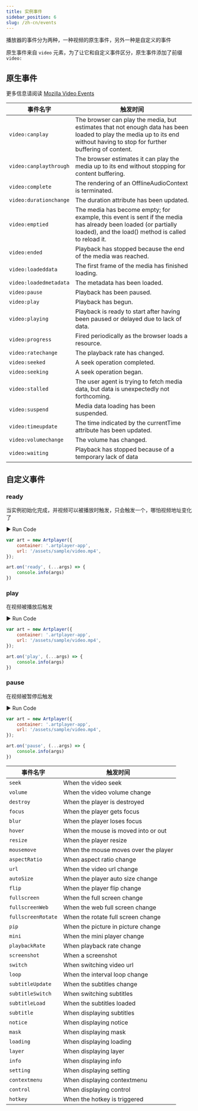```yaml
---
title: 实例事件
sidebar_position: 6
slug: /zh-cn/events
---
```


播放器的事件分为两种，一种视频的原生事件，另外一种是自定义的事件

原生事件来自 `video` 元素，为了让它和自定义事件区分，原生事件添加了前缀 `video:`

## 原生事件

更多信息请阅读 [Mozilla Video Events](https://developer.mozilla.org/en-US/docs/Web/HTML/Element/video#events)

| 事件名字               | 触发时间                                                                                                                                                                    |
| ---------------------- | --------------------------------------------------------------------------------------------------------------------------------------------------------------------------- |
| `video:canplay`        | The browser can play the media, but estimates that not enough data has been loaded to play the media up to its end without having to stop for further buffering of content. |
| `video:canplaythrough` | The browser estimates it can play the media up to its end without stopping for content buffering.                                                                           |
| `video:complete`       | The rendering of an OfflineAudioContext is terminated.                                                                                                                      |
| `video:durationchange` | The duration attribute has been updated.                                                                                                                                    |
| `video:emptied`        | The media has become empty; for example, this event is sent if the media has already been loaded (or partially loaded), and the load() method is called to reload it.       |
| `video:ended`          | Playback has stopped because the end of the media was reached.                                                                                                              |
| `video:loadeddata`     | The first frame of the media has finished loading.                                                                                                                          |
| `video:loadedmetadata` | The metadata has been loaded.                                                                                                                                               |
| `video:pause`          | Playback has been paused.                                                                                                                                                   |
| `video:play`           | Playback has begun.                                                                                                                                                         |
| `video:playing`        | Playback is ready to start after having been paused or delayed due to lack of data.                                                                                         |
| `video:progress`       | Fired periodically as the browser loads a resource.                                                                                                                         |
| `video:ratechange`     | The playback rate has changed.                                                                                                                                              |
| `video:seeked`         | A seek operation completed.                                                                                                                                                 |
| `video:seeking`        | A seek operation began.                                                                                                                                                     |
| `video:stalled`        | The user agent is trying to fetch media data, but data is unexpectedly not forthcoming.                                                                                     |
| `video:suspend`        | Media data loading has been suspended.                                                                                                                                      |
| `video:timeupdate`     | The time indicated by the currentTime attribute has been updated.                                                                                                           |
| `video:volumechange`   | The volume has changed.                                                                                                                                                     |
| `video:waiting`        | Playback has stopped because of a temporary lack of data                                                                                                                    |

## 自定义事件

### ready

当实例初始化完成，并视频可以被播放时触发，只会触发一个，哪怕视频地址变化了

<div className="run-code">▶ Run Code</div>

```js
var art = new Artplayer({
    container: '.artplayer-app',
    url: '/assets/sample/video.mp4',
});

art.on('ready', (...args) => {
    console.info(args)
})
```

### play

在视频被播放后触发

<div className="run-code">▶ Run Code</div>

```js
var art = new Artplayer({
    container: '.artplayer-app',
    url: '/assets/sample/video.mp4',
});

art.on('play', (...args) => {
    console.info(args)
})
```

### pause

在视频被暂停后触发

<div className="run-code">▶ Run Code</div>

```js
var art = new Artplayer({
    container: '.artplayer-app',
    url: '/assets/sample/video.mp4',
});

art.on('pause', (...args) => {
    console.info(args)
})
```

| 事件名字           | 触发时间                             |
| ------------------ | ------------------------------------ |
| `seek`             | When the video seek                  |
| `volume`           | When the video volume change         |
| `destroy`          | When the player is destroyed         |
| `focus`            | When the player gets focus           |
| `blur`             | When the player loses focus          |
| `hover`            | When the mouse is moved into or out  |
| `resize`           | When the player resize               |
| `mousemove`        | When the mouse moves over the player |
| `aspectRatio`      | When aspect ratio change             |
| `url`              | When the video url change            |
| `autoSize`         | When the player auto size change     |
| `flip`             | When the player flip change          |
| `fullscreen`       | When the full screen change          |
| `fullscreenWeb`    | When the web full screen change      |
| `fullscreenRotate` | When the rotate full screen change   |
| `pip`              | When the picture in picture change   |
| `mini`             | When the mini player change          |
| `playbackRate`     | When playback rate change            |
| `screenshot`       | When a screenshot                    |
| `switch`           | When switching video url             |
| `loop`             | When the interval loop change        |
| `subtitleUpdate`   | When the subtitles change            |
| `subtitleSwitch`   | When switching subtitles             |
| `subtitleLoad`     | When the subtitles loaded            |
| `subtitle`         | When displaying subtitles            |
| `notice`           | When displaying notice               |
| `mask`             | When displaying mask                 |
| `loading`          | When displaying loading              |
| `layer`            | When displaying layer                |
| `info`             | When displaying info                 |
| `setting`          | When displaying setting              |
| `contextmenu`      | When displaying contextmenu          |
| `control`          | When displaying control              |
| `hotkey`           | When the hotkey is triggered         |
